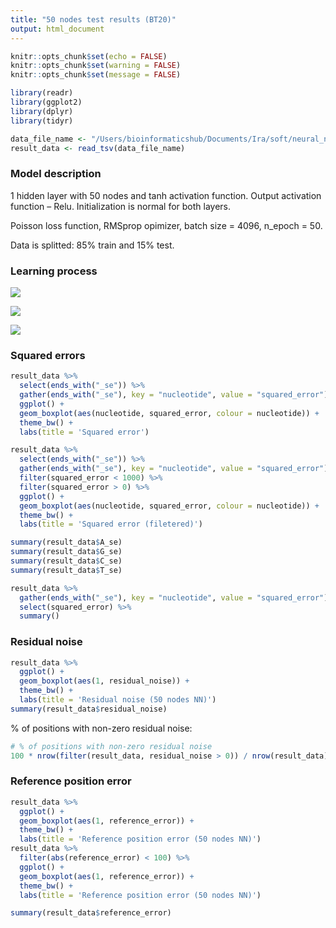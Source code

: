 ```yaml
---
title: "50 nodes test results (BT20)"
output: html_document
---
```


```r
knitr::opts_chunk$set(echo = FALSE)
knitr::opts_chunk$set(warning = FALSE)
knitr::opts_chunk$set(message = FALSE)
```

```r
library(readr)
library(ggplot2)
library(dplyr)
library(tidyr)

data_file_name <- "/Users/bioinformaticshub/Documents/Ira/soft/neural_net/rna-editing/neural_net/50nodes_BT20_test.tsv"
result_data <- read_tsv(data_file_name)
```

### Model description

1 hidden layer with 50 nodes and tanh activation function. Output activation function -- Relu. Initialization is normal for both layers.

Poisson loss function, RMSprop opimizer, batch size = 4096, n_epoch = 50. 

Data is splitted: 85% train and 15% test.

### Learning process

![](/Users/bioinformaticshub/Documents/Ira/soft/neural_net/plots/test_50_BT20/50nodes_learning_BT20_loss.png)

![](/Users/bioinformaticshub/Documents/Ira/soft/neural_net/plots/test_50_BT20/50nodes_learning_BT20_mse.png)

![](/Users/bioinformaticshub/Documents/Ira/soft/neural_net/plots/test_50_BT20/50nodes_learning_BT20_mrn.png)

### Squared errors

```r
result_data %>%
  select(ends_with("_se")) %>%
  gather(ends_with("_se"), key = "nucleotide", value = "squared_error") %>%
  ggplot() +
  geom_boxplot(aes(nucleotide, squared_error, colour = nucleotide)) +
  theme_bw() +
  labs(title = 'Squared error')

result_data %>%
  select(ends_with("_se")) %>%
  gather(ends_with("_se"), key = "nucleotide", value = "squared_error") %>%
  filter(squared_error < 1000) %>%
  filter(squared_error > 0) %>%
  ggplot() +
  geom_boxplot(aes(nucleotide, squared_error, colour = nucleotide)) +
  theme_bw() +
  labs(title = 'Squared error (filetered)')
```

```r
summary(result_data$A_se)
summary(result_data$G_se)
summary(result_data$C_se)
summary(result_data$T_se)

result_data %>%
  gather(ends_with("_se"), key = "nucleotide", value = "squared_error") %>%
  select(squared_error) %>%
  summary()
```

### Residual noise

```r
result_data %>%
  ggplot() +
  geom_boxplot(aes(1, residual_noise)) +
  theme_bw() +
  labs(title = 'Residual noise (50 nodes NN)')
summary(result_data$residual_noise)
```

% of positions with non-zero residual noise:

```r
# % of positions with non-zero residual noise
100 * nrow(filter(result_data, residual_noise > 0)) / nrow(result_data)
```

### Reference position error

```r
result_data %>%
  ggplot() +
  geom_boxplot(aes(1, reference_error)) +
  theme_bw() +
  labs(title = 'Reference position error (50 nodes NN)')
result_data %>%
  filter(abs(reference_error) < 100) %>%
  ggplot() +
  geom_boxplot(aes(1, reference_error)) +
  theme_bw() +
  labs(title = 'Reference position error (50 nodes NN)')
```

```r
summary(result_data$reference_error)
```

```r
```